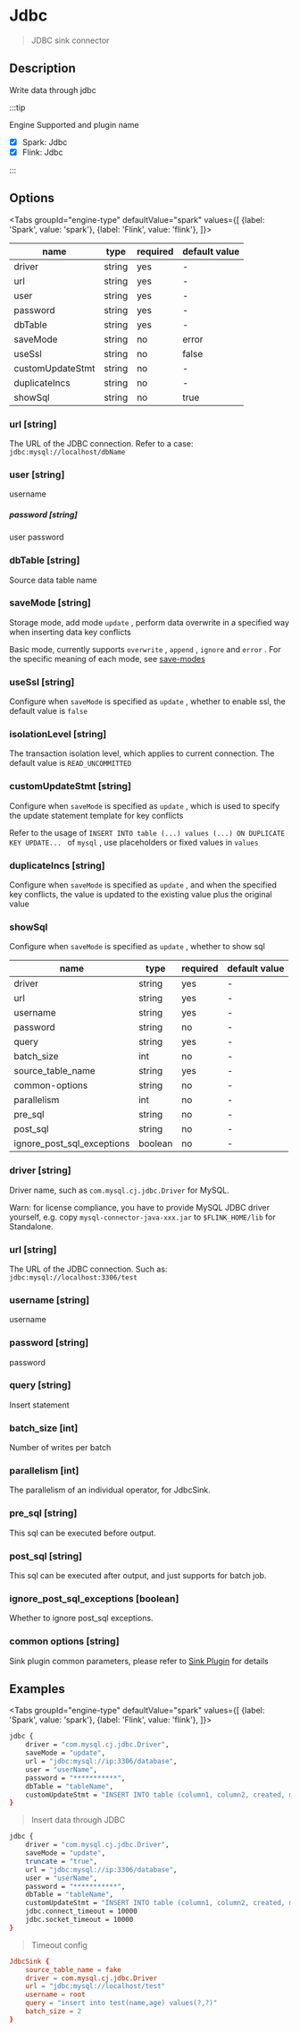 
# Jdbc

> JDBC sink connector

## Description

Write data through jdbc

:::tip

Engine Supported and plugin name

* [x] Spark: Jdbc
* [x] Flink: Jdbc

:::

## Options

<Tabs
    groupId="engine-type"
    defaultValue="spark"
    values={[
        {label: 'Spark', value: 'spark'},
        {label: 'Flink', value: 'flink'},
    ]}>
<TabItem value="spark">

| name             | type   | required | default value |
|------------------| ------ |----------|---------------|
| driver           | string | yes      | -             |
| url              | string | yes      | -             |
| user             | string | yes      | -             |
| password         | string | yes      | -             |
| dbTable          | string | yes      | -             |
| saveMode         | string | no       | error         |
| useSsl           | string | no       | false         |
| customUpdateStmt | string | no       | -             |
| duplicateIncs    | string | no       | -             |
| showSql          | string | no       | true          |

### url [string]

The URL of the JDBC connection. Refer to a case: `jdbc:mysql://localhost/dbName`

### user [string]

username

##### password [string]

user password

### dbTable [string]

Source data table name

### saveMode [string]

Storage mode, add mode `update` , perform data overwrite in a specified way when inserting data key conflicts

Basic mode, currently supports `overwrite` , `append` , `ignore` and `error` . For the specific meaning of each mode, see [save-modes](https://spark.apache.org/docs/latest/sql-programming-guide.html#save-modes)

### useSsl [string]

Configure when `saveMode` is specified as `update` , whether to enable ssl, the default value is `false`

### isolationLevel [string]

The transaction isolation level, which applies to current connection. The default value is `READ_UNCOMMITTED`

### customUpdateStmt [string]

Configure when `saveMode` is specified as `update` , which is used to specify the update statement template for key conflicts

Refer to the usage of `INSERT INTO table (...) values (...) ON DUPLICATE KEY UPDATE... ` of `mysql` , use placeholders or fixed values in `values`

### duplicateIncs [string]

Configure when `saveMode` is specified as `update` , and when the specified key conflicts, the value is updated to the existing value plus the original value

### showSql

Configure when `saveMode` is specified as `update` , whether to show sql

</TabItem>
<TabItem value="flink">

| name                       | type    | required | default value |
| -------------------------- | ------- | -------- | ------------- |
| driver                     | string  | yes      | -             |
| url                        | string  | yes      | -             |
| username                   | string  | yes      | -             |
| password                   | string  | no       | -             |
| query                      | string  | yes      | -             |
| batch_size                 | int     | no       | -             |
| source_table_name          | string  | yes      | -             |
| common-options             | string  | no       | -             |
| parallelism                | int     | no       | -             |
| pre_sql                    | string  | no       | -             |
| post_sql                   | string  | no       | -             |
| ignore_post_sql_exceptions | boolean | no       | -             |

### driver [string]

Driver name, such as `com.mysql.cj.jdbc.Driver` for MySQL.

Warn: for license compliance, you have to provide MySQL JDBC driver yourself, e.g. copy `mysql-connector-java-xxx.jar` to `$FLINK_HOME/lib` for Standalone.

### url [string]

The URL of the JDBC connection. Such as: `jdbc:mysql://localhost:3306/test`

### username [string]

username

### password [string]

password

### query [string]

Insert statement

### batch_size [int]

Number of writes per batch

### parallelism [int]

The parallelism of an individual operator, for JdbcSink.

### pre_sql [string]

This sql can be executed before output.

### post_sql [string]

This sql can be executed after output, and just supports for batch job.

### ignore_post_sql_exceptions [boolean]

Whether to ignore post_sql exceptions.

### common options [string]

Sink plugin common parameters, please refer to [Sink Plugin](common-options.md) for details

</TabItem>
</Tabs>

## Examples

<Tabs
    groupId="engine-type"
    defaultValue="spark"
    values={[
        {label: 'Spark', value: 'spark'},
        {label: 'Flink', value: 'flink'},
    ]}>
<TabItem value="spark">

```bash
jdbc {
    driver = "com.mysql.cj.jdbc.Driver",
    saveMode = "update",
    url = "jdbc:mysql://ip:3306/database",
    user = "userName",
    password = "***********",
    dbTable = "tableName",
    customUpdateStmt = "INSERT INTO table (column1, column2, created, modified, yn) values(?, ?, now(), now(), 1) ON DUPLICATE KEY UPDATE column1 = IFNULL(VALUES (column1), column1), column2 = IFNULL(VALUES (column2), column2)"
}
```

> Insert data through JDBC

```bash
jdbc {
    driver = "com.mysql.cj.jdbc.Driver",
    saveMode = "update",
    truncate = "true",
    url = "jdbc:mysql://ip:3306/database",
    user = "userName",
    password = "***********",
    dbTable = "tableName",
    customUpdateStmt = "INSERT INTO table (column1, column2, created, modified, yn) values(?, ?, now(), now(), 1) ON DUPLICATE KEY UPDATE column1 = IFNULL(VALUES (column1), column1), column2 = IFNULL(VALUES (column2), column2)"
    jdbc.connect_timeout = 10000
    jdbc.socket_timeout = 10000
}
```
> Timeout config

</TabItem>
<TabItem value="flink">

```conf
JdbcSink {
    source_table_name = fake
    driver = com.mysql.cj.jdbc.Driver
    url = "jdbc:mysql://localhost/test"
    username = root
    query = "insert into test(name,age) values(?,?)"
    batch_size = 2
}
```

</TabItem>
</Tabs>